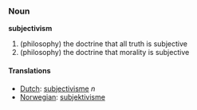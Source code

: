 ===Noun===

'''subjectivism'''

# (philosophy) the doctrine that all truth is subjective
# (philosophy) the doctrine that morality is subjective

====Translations====
*[[Dutch]]: [[subjectivisme]] ''n''
*[[Norwegian]]: [[subjektivisme]]